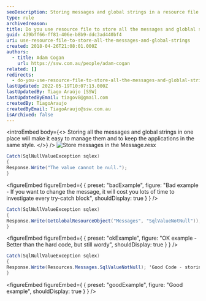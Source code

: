 ```yaml
---
seoDescription: Storing messages and global strings in a resource file simplifies management and maintains application consistency.
type: rule
archivedreason:
title: Do you use resource file to store all the messages and globlal strings?
guid: 439bff66-ff81-406e-b8b9-ddc3ad440bf4
uri: use-resource-file-to-store-all-the-messages-and-global-strings
created: 2018-04-26T21:08:01.000Z
authors:
  - title: Adam Cogan
    url: https://ssw.com.au/people/adam-cogan
related: []
redirects:
  - do-you-use-resource-file-to-store-all-the-messages-and-globlal-strings
lastUpdated: 2022-05-19T10:07:13.000Z
lastUpdatedBy: Tiago Araújo [SSW]
lastUpdatedByEmail: tiagov8@gmail.com
createdBy: TiagoAraujo
createdByEmail: TiagoAraujo@ssw.com.au
isArchived: false
---
```


<introEmbed
  body={<>
Storing all the messages and global strings in one place will make it easy to manage them and to keep the applications in the same style.
  </>}
/>
![Store messages in the Message.resx](/uploads/rules/use-resource-file-to-store-all-the-messages-and-global-strings/Code_StoreMessage.jpg)

```cs
Catch(SqlNullValueException sqlex)
{
Response.Write("The value cannot be null.");
}
```

<figureEmbed figureEmbed={ {
  preset: "badExample",
  figure: "Bad example - If you want to change the message, it will cost you lots of time to investigate every try-catch block",
  shouldDisplay: true
} } />


```cs
Catch(SqlNullValueException sqlex)
{
Response.Write(GetGlobalResourceObject("Messages", "SqlValueNotNull"));
}
```

<figureEmbed figureEmbed={ {
  preset: "okExample",
  figure: "OK example - Better than the hard code, but still wordy",
  shouldDisplay: true
} } />


```cs
Catch(SqlNullValueException sqlex)
{
Response.Write(Resources.Messages.SqlValueNotNull); 'Good Code - storing message in resource file.
}
```

<figureEmbed figureEmbed={ {
  preset: "goodExample",
  figure: "Good example",
  shouldDisplay: true
} } />
